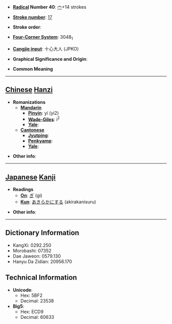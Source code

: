 * '''[[Wiktionary:Chinese radical index| Radical]] Number 40''': [[Wiktionary:Chinese radical index 宀|宀]]+14 strokes

* '''[[Wiktionary:Chinese total strokes index|Stroke number]]''': [[Wiktionary:Chinese total strokes index 17|17]]

* '''Stroke order''': 

* '''[[Wiktionary:Chinese four corner index|Four-Corner System]]''': 3048<sub>1</sub>

* '''[[Wiktionary:Chinese Cangjie index|Cangjie input]]''': 十心大人 (JPKO)

* '''Graphical Significance and Origin''': 

* '''Common Meaning'''

----

== [[Chinese]] [[Hanzi]] ==

* '''Romanizations'''
** '''[[Mandarin]]'''
*** '''[[Pinyin]]''': yí (yi2)
*** '''[[Wade-Giles]]''': i<sup>2</sup>
*** '''[[Yale]]''': 
** '''[[Cantonese]]'''
*** '''[[Jyutping]]''':
*** '''[[Penkyamp]]''': 
*** '''[[Yale]]''': 

* '''Other info''': 

----

== [[Japanese]] [[Kanji]] ==

* '''Readings'''
** '''[[On]]''': [[ぎ]] (gi)
** '''[[Kun]]''': [[あきらかにする]] (akirakanisuru)

* '''Other info''':  

----

== Dictionary Information ==

* KangXi: 0292.250
* Morobashi: 07352
* Dae Jaweon: 0579.130
* Hanyu Da Zidian: 20956.170

== Technical Information ==

* '''Unicode''':
** Hex: 5BF2
** Decimal: 23538
* '''Big5''':
** Hex: ECD9
** Decimal: 60633
